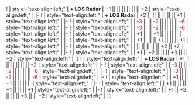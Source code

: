 {{Ship/EquipmentBonuses|Kai/Kai Ni|class=<includeonly>mw-collapsed</includeonly>}}
!{{GreenGunDP}}{{EquipmentLink|12.7cm Single High-angle Gun Mount Kai 2}}
| style="text-align:left;" | '''+ LOS Radar''' 
| +1 || || || || || || +2
| style="text-align:left;" | 
|-
!{{GreenGunDP}}{{EquipmentLink|12.7cm Twin High-angle Gun Mount Kai 2}}
| style="text-align:left;" | '''+ LOS Radar''' 
| +2 || || || || || || +1
| style="text-align:left;" | 
|-
! {{GreenGunDP}}{{EquipmentLink|5inch Twin Dual-purpose Gun Mount (Concentrated Deployment)}}
| style="text-align:left;" | 
| <font color=#CC0000>-3</font> || || <font color=#CC0000>-2</font> || || || || <font color=#CC0000>-6</font>
| style="text-align:left;" | 
|-
! {{GreenGunDP}}{{EquipmentLink|GFCS Mk.37 + 5inch Twin Dual-purpose Gun Mount (Concentrated Deployment)}}
| style="text-align:left;" | 
| <font color=#CC0000>-3</font> || || <font color=#CC0000>-2</font> || || || || <font color=#CC0000>-6</font>
| style="text-align:left;" | 
|-
! {{RedGunMedium}}{{EquipmentLink|Bofors 15.2cm Twin Gun Mount Model 1930}}
| style="text-align:left;" | 
| +1 || || +1 || || || || 
| style="text-align:left;" | 
|-
! {{Seaplane}}{{EquipmentLink|S9 Osprey}}
| style="text-align:left;" | 
| +1 || || || +1 || || || +1
| style="text-align:left;" | 
|-
! {{ArmorEquipment}}{{EquipmentLink|Arctic Camouflage (+ Arctic Equipment)}}
| style="text-align:left;" | 
| || || || || || +2 || +7
| style="text-align:left;" | 
|-
! {{Skilled Lookout}}{{EquipmentLink|Skilled Lookouts}}
| style="text-align:left;" | 
| +1 || +2 || || || +3 || || +2
| style="text-align:left;" | 
|}
{{Ship/EquipmentBonuses|class=<includeonly>mw-collapsed</includeonly>}}
!{{GreenGunDP}}{{EquipmentLink|12.7cm Single High-angle Gun Mount Kai 2}}
| style="text-align:left;" | '''+ LOS Radar''' 
| +1 || || || || || || +2
| style="text-align:left;" | 
|-
! {{GreenGunDP}}{{EquipmentLink|5inch Twin Dual-purpose Gun Mount (Concentrated Deployment)}}
| style="text-align:left;" | 
| <font color=#CC0000>-3</font> || || <font color=#CC0000>-2</font> || || || || <font color=#CC0000>-6</font>
| style="text-align:left;" | 
|-
! {{GreenGunDP}}{{EquipmentLink|GFCS Mk.37 + 5inch Twin Dual-purpose Gun Mount (Concentrated Deployment)}}
| style="text-align:left;" | 
| <font color=#CC0000>-3</font> || || <font color=#CC0000>-2</font> || || || || <font color=#CC0000>-6</font>
| style="text-align:left;" | 
|-
! {{RedGunMedium}}{{EquipmentLink|Bofors 15.2cm Twin Gun Mount Model 1930}}
| style="text-align:left;" | 
| +1 || || +1 || || || || 
| style="text-align:left;" | 
|-
! {{Seaplane}}{{EquipmentLink|S9 Osprey}}
| style="text-align:left;" | 
| +1 || || || +1 || || || +1
| style="text-align:left;" | 
|-
! {{Skilled Lookout}}{{EquipmentLink|Skilled Lookouts}}
| style="text-align:left;" | 
| +1 || +2 || || || +3 || || +2
| style="text-align:left;" | 
|}